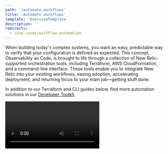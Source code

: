 ```yaml
---
path: '/automate-workflows'
title: 'Automate workflows'
template: 'OverviewTemplate'
description: ''
redirects:
  - /use-cases/workflow-automation
---
```


<Intro>

When building today's complex systems, you want an easy, predictable way to verify that your configuration is defined as expected. This concept, Observability as Code, is brought to life through a collection of New Relic-supported orchestration tools, including Terraform, AWS CloudFormation, and a command-line interface. These tools enable you to integrate New Relic into your existing workflows, easing adoption, accelerating deployment, and returning focus to your main job&mdash;getting stuff done.

In addition to our Terraform and CLI guides below, find more automation solutions in our [Developer Toolkit](https://newrelic.github.io/developer-toolkit/).
 

<Video id="6uw3tu0d23" type="wistia" />

</Intro>


